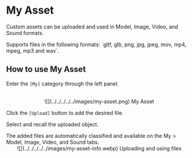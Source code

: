 
# My Asset

Custom assets can be uploaded and used in Model, Image, Video, and Sound formats.

<Callout type="warning">
  Supports files in the following formats: `gltf, glb, png, jpg, jpeg, mov, mp4,
  mpeg, mp3 and wav`.
</Callout>

## How to use My Asset

Enter the `[My]` category through the left panel.

<br />
<center>![](../../../../../images/my-asset.png) My Asset</center>

Click the `[Upload]` button to add the desired file.

Select and recall the uploaded object.

<Callout type="info">
  The added files are automatically classified and available on the My > Model,
  Image, Video, and Sound tabs.
</Callout>

<br />
<center>
  ![](../../../../../images/my-asset-info.webp) Uploading and using files
</center>
